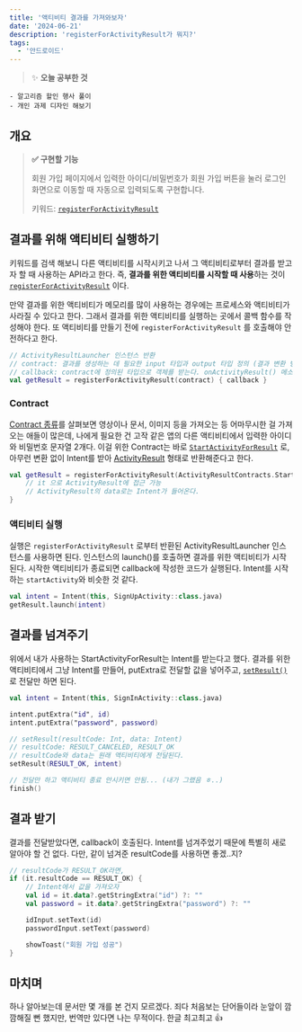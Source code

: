 ```yaml
---
title: '액티비티 결과를 가져와보자'
date: '2024-06-21'
description: 'registerForActivityResult가 뭐지?'
tags:
  - '안드로이드'
---
```


> ✨ **오늘 공부한 것**
>
```
- 알고리즘 할인 행사 풀이
- 개인 과제 디자인 해보기
```
>

## 개요

> **✅  구현할 기능**
> 
> 
> 회원 가입 페이지에서 입력한 아이디/비밀번호가 회원 가입 버튼을 눌러 로그인 화면으로 이동할 때 자동으로 입력되도록 구현합니다.
> 
> 키워드: [`registerForActivityResult`](https://developer.android.com/training/basics/intents/result?hl=ko)
> 

## 결과를 위해 액티비티 실행하기

키워드를 검색 해보니 다른 액티비티를 시작시키고 나서 그 액티비티로부터 결과를 받고자 할 때 사용하는 API라고 한다. 즉, **결과를 위한 액티비티를 시작할 때 사용**하는 것이 [`registerForActivityResult`](https://developer.android.com/reference/androidx/activity/result/ActivityResultCaller#registerForActivityResult(androidx.activity.result.contract.ActivityResultContract,androidx.activity.result.ActivityResultCallback)) 이다.

만약 결과를 위한 액티비티가 메모리를 많이 사용하는 경우에는 프로세스와 액티비티가 사라질 수 있다고 한다. 그래서 결과를 위한 액티비티를 실행하는 곳에서 콜백 함수를 작성해야 한다. 또 액티비티를 만들기 전에 `registerForActivityResult` 를 호출해야 안전하다고 한다. 

```kotlin
// ActivityResultLauncher 인스턴스 반환
// contract: 결과를 생성하는 데 필요한 input 타입과 output 타입 정의 (결과 변환 방식)
// callback: contract에 정의된 타입으로 객체를 받는다. onActivityResult() 메소드가 포함된 인터페이스
val getResult = registerForActivityResult(contract) { callback }
```

### Contract

[Contract 종류](https://developer.android.com/reference/androidx/activity/result/contract/ActivityResultContract)를 살펴보면 영상이나 문서, 이미지 등을 가져오는 등 어마무시한 걸 가져오는 애들이 많은데, 나에게 필요한 건 고작 같은 앱의 다른 액티비티에서 입력한 아이디와 비밀번호 문자열 2개다. 이걸 위한 Contract는 바로 [`StartActivityForResult`](https://developer.android.com/reference/androidx/activity/result/contract/ActivityResultContracts.StartActivityForResult) 로, 아무런 변환 없이 Intent를 받아 [ActivityResult](https://developer.android.com/reference/androidx/activity/result/ActivityResult) 형태로 반환해준다고 한다. 

```kotlin
val getResult = registerForActivityResult(ActivityResultContracts.StartActivityForResult()) {
    // it 으로 ActivityResult에 접근 가능
    // ActivityResult의 data로는 Intent가 들어온다.
}
```

### 액티비티 실행

실행은 `registerForActivityResult` 로부터 반환된 ActivityResultLauncher 인스턴스를 사용하면 된다. 인스턴스의 launch()를 호출하면 결과를 위한 액티비티가 시작된다. 시작한 액티비티가 종료되면 callback에 작성한 코드가 실행된다. Intent를 시작하는 `startActivity`와 비슷한 것 같다. 

```kotlin
val intent = Intent(this, SignUpActivity::class.java)
getResult.launch(intent)
```

## 결과를 넘겨주기

위에서 내가 사용하는 StartActivityForResult는 Intent를 받는다고 했다. 결과를 위한 액티비티에서 그냥 Intent를 만들어, putExtra로 전달할 값을 넣어주고, [`setResult()`](https://developer.android.com/reference/android/app/Activity#setResult(int,%20android.content.Intent))로 전달만 하면 된다.

```kotlin
val intent = Intent(this, SignInActivity::class.java)

intent.putExtra("id", id)
intent.putExtra("password", password)

// setResult(resultCode: Int, data: Intent)
// resultCode: RESULT_CANCELED, RESULT_OK
// resultCode와 data는 원래 액티비티에게 전달된다.
setResult(RESULT_OK, intent)

// 전달만 하고 액티비티 종료 안시키면 안됨... (내가 그랬음 ㅎ..)
finish()
```

## 결과 받기

결과를 전달받았다면, callback이 호출된다. Intent를 넘겨주었기 때문에 특별히 새로 알아야 할 건 없다. 다만, 같이 넘겨준 resultCode를 사용하면 좋겠..지?

```kotlin
// resultCode가 RESULT_OK라면,
if (it.resultCode == RESULT_OK) {
    // Intent에서 값을 가져오자
    val id = it.data?.getStringExtra("id") ?: ""
    val password = it.data?.getStringExtra("password") ?: ""

    idInput.setText(id)
    passwordInput.setText(password)

    showToast("회원 가입 성공")
}
```

## 마치며

하나 알아보는데 문서만 몇 개를 본 건지 모르겠다. 죄다 처음보는 단어들이라 눈앞이 깜깜해질 뻔 했지만, 번역만 있다면 나는 무적이다. 한글 최고최고 👍
